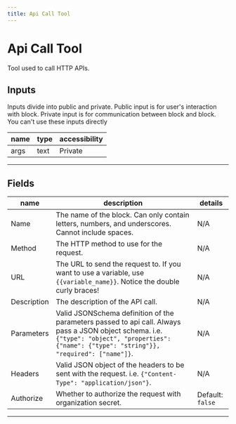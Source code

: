 ```yaml
---
title: Api Call Tool
---
```


# Api Call Tool
Tool used to call HTTP APIs.

## Inputs
Inputs divide into public and private. Public input is for user's interaction with block. Private input is for communication between block and block. You can't use these inputs directly

| name | type | accessibility |
|------|------|---------------|
| args | text | Private |
---
## Fields
| name | description | details |
|------|-------------|------------|
| Name | The name of the block. Can only contain letters, numbers, and underscores. Cannot include spaces. | N/A
Method | The HTTP method to use for the request. | N/A| 
URL | The URL to send the request to. If you want to use a variable, use `{{variable_name}}`. Notice the double curly braces! | N/A| 
Description | The description of the API call. | N/A| 
Parameters | Valid JSONSchema definition of the parameters passed to api call. Always pass a JSON object schema. i.e. `{"type": "object", "properties": {"name": {"type": "string"}}, "required": ["name"]}`. | N/A| 
Headers | Valid JSON object of the headers to be sent with the request. i.e. `{"Content-Type": "application/json"}`. | N/A| 
Authorize | Whether to authorize the request with organization secret. | Default: `false`

---
    
